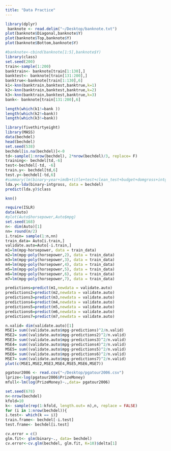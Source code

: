 ```yaml
---
title: "Data Practice"
---
```


```r
library(dplyr)
 banknote <- read.delim("~/Desktop/banknote.txt")
plot(banknote$Diagonal,banknote$Y)
plot(banknote$Top,banknote$Y)
plot(banknote$Bottom,banknote$Y)


```

```r
#banknote<-cbind(banknote[1:5],banknote$Y)
library(class)
set.seed(200)
train<-sample(1:200)
banktrain<- banknote[train[1:130],]
banktest<- banknote[train[131:200],]
banktrue<-banknote[train[1:130],6]
k1<-knn(banktrain,banktest,banktrue,k=1)
k2<-knn(banktrain,banktest,banktrue,k=2)
k3<-knn(banktrain,banktest,banktrue,k=3)
bank<- banknote[train[131:200],6]

length(which(k1!=bank ))
length(which(k2!=bank))
length(which(k3!=bank))

```

```r
library(fivethirtyeight)
library(MASS)
data(bechdel)
head(bechdel)
set.seed(538)
bechdel[is.na(bechdel)]<-0
td<-sample(1:nrow(bechdel), 2*nrow(bechdel)/3, replace= F)
training<- bechdel[td,-6]
test<-bechdel[-td, -6]
train.y<- bechdel[td,6]
test.y<-bechdel[-td,6]
#summary(lm(binary~year+imdb+title+test+clean_test+budget+domgross+intgross+budget_2013+domgross_2013+intgross_2013+period_code+decade_code,data= bechdel))
lda.y<-lda(binary~intgross, data = bechdel)
predict(lda.y)$class

knn()
```
```r
require(ISLR)
data(Auto)
#plot(Auto$horsepower,Auto$mpg)
set.seed(168)
n<- dim(Auto)[1]
nn= round(n/2)
i.train= sample(1:n,nn)
train_data= Auto[i.train,]
validate.auto=Auto[-i.train,]
m1=lm(mpg~horsepower, data = train_data)
m2=lm(mpg~poly(horsepower,2), data = train_data)
m3=lm(mpg~poly(horsepower,3), data = train_data)
m4=lm(mpg~poly(horsepower,4), data = train_data)
m5=lm(mpg~poly(horsepower,5), data = train_data)
m6=lm(mpg~poly(horsepower,6), data = train_data)
m7=lm(mpg~poly(horsepower,7), data = train_data)

predictions=predict(m1,newdata = validate.auto)
predictions2=predict(m2,newdata = validate.auto)
predictions3=predict(m3,newdata = validate.auto)
predictions4=predict(m4,newdata = validate.auto)
predictions5=predict(m5,newdata = validate.auto)
predictions6=predict(m6,newdata = validate.auto)
predictions7=predict(m7,newdata = validate.auto)

n.valid= dim(validate.auto)[1]
MSE1= sum((validate.auto$mpg-predictions)^2/n.valid)
MSE2= sum((validate.auto$mpg-predictions2)^2/n.valid)
MSE3= sum((validate.auto$mpg-predictions3)^2/n.valid)
MSE4= sum((validate.auto$mpg-predictions4)^2/n.valid)
MSE5= sum((validate.auto$mpg-predictions5)^2/n.valid)
MSE6= sum((validate.auto$mpg-predictions6)^2/n.valid)
MSE7= sum((validate.auto$mpg-predictions7)^2/n.valid)
plot(c(MSE1,MSE2,MSE3,MSE4,MSE5,MSE6,MSE7))
```


```r
pgatour2006 <- read.csv("~/Desktop/pgatour2006.csv")
lprize<-log(pgatour2006$PrizeMoney)
mfull<-lm(log(PrizeMoney)~.,data= pgatour2006)
```


```r
set.seed(678)
n<-nrow(bechdel)
kfold=10
k<- sample(rep(1:kfold, length.out= n),n, replace = FALSE)
for (i in 1:nrow(bechdel)){
i.test<- which(k == i)}
train.frame<- bechdel[-i.test]
test.frame<- bechdel[i.test]

cv.error = c()
glm.fit<- glm(binary~., data= bechdel)
cv.error<-cv.glm(bechdel, glm.fit, K=10)$delta[1]
  
```

















